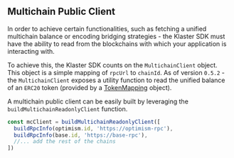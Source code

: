 ## Multichain Public Client

In order to achieve certain functionalities, such as fetching a unified multichain balance or encoding bridging strategies - the 
Klaster SDK must have the ability to read from the blockchains with which your application is interacting with. 

To achieve this, the Klaster SDK counts on the `MultichainClient` object. This object is a simple mapping of `rpcUrl` to
`chainId`. As of version `0.5.2` - the `MultichainClient` exposes a utility function to read the unified balance of an
`ERC20` token (provided by a [TokenMapping](./multichain-token-mapping.mdx) object).

A multichain public client can be easily built by leveraging the `buildMultichainReadonlyClient` function.

```ts
const mcClient = buildMultichainReadonlyClient([
  buildRpcInfo(optimism.id, 'https://optimism-rpc'),
  buildRpcInfo(base.id, 'https://base-rpc'),
  //... add the rest of the chains
])
```

